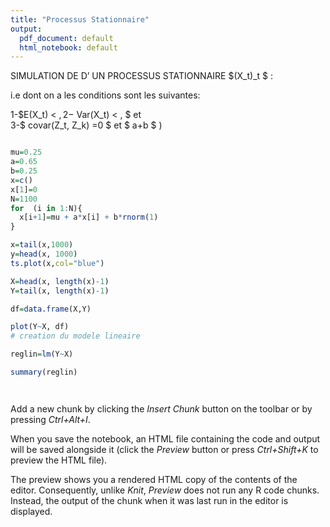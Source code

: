 ```yaml
---
title: "Processus Stationnaire"
output:
  pdf_document: default
  html_notebook: default
---
```


SIMULATION DE D' UN PROCESSUS STATIONNAIRE $(X_t)_t  $ :

 i.e dont on a les conditions sont les suivantes:

1-$E(X_t) < \infty  $,  
2-$ Var(X_t) < \infty ,  $ et  
3-$ covar(Z_t, Z_k) =0  $ et $ a+b \leq 1 $ )
```r
```


```r
mu=0.25
a=0.65
b=0.25
x=c()
x[1]=0
N=1100
for  (i in 1:N){
  x[i+1]=mu + a*x[i] + b*rnorm(1)
}

x=tail(x,1000)
y=head(x, 1000)
ts.plot(x,col="blue")
```
```r
X=head(x, length(x)-1)
Y=tail(x, length(x)-1)

df=data.frame(X,Y)

plot(Y~X, df)
# creation du modele lineaire

reglin=lm(Y~X)

summary(reglin)




```

Add a new chunk by clicking the *Insert Chunk* button on the toolbar or by pressing *Ctrl+Alt+I*.

When you save the notebook, an HTML file containing the code and output will be saved alongside it (click the *Preview* button or press *Ctrl+Shift+K* to preview the HTML file).

The preview shows you a rendered HTML copy of the contents of the editor. Consequently, unlike *Knit*, *Preview* does not run any R code chunks. Instead, the output of the chunk when it was last run in the editor is displayed.
